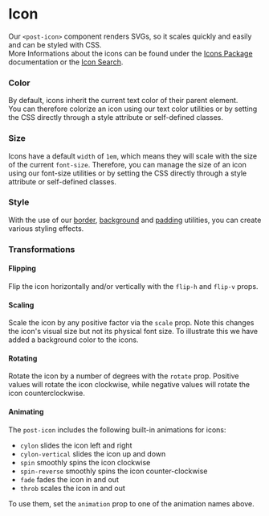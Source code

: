 
<Meta title="Components/Icon" />

# Icon

Our `<post-icon>` component renders SVGs, so it scales quickly and easily and can be styled with CSS.<br/>
More Informations about the icons can be found under the [Icons Package](/?path=/docs/get-started-icons--page) documentation or the [Icon Search](/?path=/docs/foundations-icons--page).

<Canvas dark>
  <Story id="components-icon--default" />
</Canvas>
<ArgsTable story="^" />

### Color

By default, icons inherit the current text color of their parent element.<br/>
You can therefore colorize an icon using our <LinkTo kind="utilities-text" story="color">text color utilities</LinkTo> or by setting the CSS directly through a style attribute or self-defined classes.

<Canvas dark withSource="open">
  <Story id="components-icon--color" />
</Canvas>

### Size

Icons have a default `width` of `1em`, which means they will scale with the size of the current `font-size`. Therefore, you can manage the size of an icon using our <LinkTo kind="utilities-text" story="font-size">font-size utilities</LinkTo> or by setting the CSS directly through a style attribute or self-defined classes.

<Canvas dark withSource="open">
  <Story id="components-icon--size" />
</Canvas>

### Style

With the use of our [border](#TODO), [background](/?path=/docs/utilities-background--page) and [padding](#TODO) utilities, you can create various styling effects.

<Canvas dark withSource="open">
  <Story id="components-icon--style" />
</Canvas>

### Transformations

#### Flipping

Flip the icon horizontally and/or vertically with the `flip-h` and `flip-v` props.

<Canvas dark withSource="open">
  <Story id="components-icon--flip" />
</Canvas>

#### Scaling

Scale the icon by any positive factor via the `scale` prop. Note this changes the icon's visual size but not its physical font size. To illustrate this we have added a background color to the icons.

<Canvas dark withSource="open">
  <Story id="components-icon--scale" />
</Canvas>

#### Rotating

Rotate the icon by a number of degrees with the `rotate` prop. Positive values will rotate the icon clockwise, while negative values will rotate the icon counterclockwise.

<Canvas dark withSource="open">
  <Story id="components-icon--rotate" />
</Canvas>

#### Animating

The `post-icon` includes the following built-in animations for icons:

- `cylon` slides the icon left and right
- `cylon-vertical` slides the icon up and down
- `spin` smoothly spins the icon clockwise
- `spin-reverse` smoothly spins the icon counter-clockwise
- `fade` fades the icon in and out
- `throb` scales the icon in and out

To use them, set the `animation` prop to one of the animation names above.

<Canvas dark withSource="open">
  <Story id="components-icon--animate" />
</Canvas>
